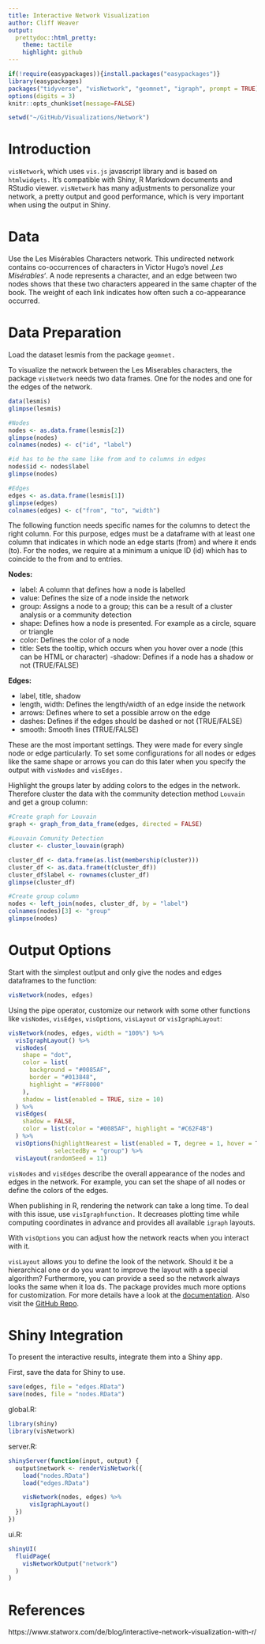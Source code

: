 ```yaml
---
title: Interactive Network Visualization
author: Cliff Weaver
output:
  prettydoc::html_pretty:
    theme: tactile
    highlight: github
---
```


```r
if(!require(easypackages)){install.packages("easypackages")}
library(easypackages)
packages("tidyverse", "visNetwork", "geomnet", "igraph", prompt = TRUE)
options(digits = 3)
knitr::opts_chunk$set(message=FALSE)

setwd("~/GitHub/Visualizations/Network")
```

# Introduction

`visNetwork`, which uses `vis.js` javascript library and is based on `htmlwidgets.` It’s compatible with Shiny, R Markdown documents and RStudio viewer. `visNetwork` has many adjustments to personalize your network, a pretty output and good performance, which is very important when using the output in Shiny. 

# Data

Use the Les Misérables Characters network. This undirected network contains co-occurrences of characters in Victor Hugo’s novel ‚_Les Misérables‘_. A node represents a character, and an edge between two nodes shows that these two characters appeared in the same chapter of the book. The weight of each link indicates how often such a co-appearance occurred.

#  Data Preparation

Load the dataset lesmis from the package `geomnet.`

To visualize the network between the Les Miserables characters, the package `visNetwork` needs two data frames. One for the nodes and one for the edges of the network.

```r
data(lesmis)
glimpse(lesmis)
```
```r
#Nodes
nodes <- as.data.frame(lesmis[2])
glimpse(nodes)
colnames(nodes) <- c("id", "label")

#id has to be the same like from and to columns in edges
nodes$id <- nodes$label
glimpse(nodes)
```
```r
#Edges
edges <- as.data.frame(lesmis[1])
glimpse(edges)
colnames(edges) <- c("from", "to", "width")
```

The following function needs specific names for the columns to detect the right column. For this purpose, edges must be a dataframe with at least one column that indicates in which node an edge starts (from) and where it ends (to). For the nodes, we require at a minimum a unique ID (id) which has to coincide to the from and to entries.

__Nodes:__

- label: A column that defines how a node is labelled
- value: Defines the size of a node inside the network
- group: Assigns a node to a group; this can be a result of a cluster analysis or a community detection
- shape: Defines how a node is presented. For example as a circle, square or triangle
- color: Defines the color of a node
- title: Sets the tooltip, which occurs when you hover over a node (this can be HTML or character)
-shadow: Defines if a node has a shadow or not (TRUE/FALSE)

__Edges:__

- label, title, shadow
- length, width: Defines the length/width of an edge inside the network
- arrows: Defines where to set a possible arrow on the edge
- dashes: Defines if the edges should be dashed or not (TRUE/FALSE)
- smooth: Smooth lines (TRUE/FALSE)

These are the most important settings. They were made for every single node or edge particularly. To set some configurations for all nodes or edges like the same shape or arrows you can do this later when you specify the output with `visNodes` and `visEdges.` 

Highlight the groups later by adding colors to the edges in the network. Therefore cluster the data with the community detection method `Louvain` and get a group column:

```r
#Create graph for Louvain
graph <- graph_from_data_frame(edges, directed = FALSE)

#Louvain Comunity Detection
cluster <- cluster_louvain(graph)

cluster_df <- data.frame(as.list(membership(cluster)))
cluster_df <- as.data.frame(t(cluster_df))
cluster_df$label <- rownames(cluster_df)
glimpse(cluster_df)
```
```r
#Create group column
nodes <- left_join(nodes, cluster_df, by = "label")
colnames(nodes)[3] <- "group"
glimpse(nodes)
```

# Output Options

Start with the simplest outlput and only give the nodes and edges dataframes to the function:

```r
visNetwork(nodes, edges)
```

Using the pipe operator, customize our network with some other functions like `visNodes`, `visEdges`, `visOptions`, `visLayout` or `visIgraphLayout`:

```r
visNetwork(nodes, edges, width = "100%") %>%
  visIgraphLayout() %>%
  visNodes(
    shape = "dot",
    color = list(
      background = "#0085AF",
      border = "#013848",
      highlight = "#FF8000"
    ),
    shadow = list(enabled = TRUE, size = 10)
  ) %>%
  visEdges(
    shadow = FALSE,
    color = list(color = "#0085AF", highlight = "#C62F4B")
  ) %>%
  visOptions(highlightNearest = list(enabled = T, degree = 1, hover = T),
             selectedBy = "group") %>% 
  visLayout(randomSeed = 11)
```

`visNodes` and `visEdges` describe the overall appearance of the nodes and edges in the network. For example, you can set the shape of all nodes or define the colors of the edges.

When publishing in R, rendering the network can take a long time. To deal with this issue, use `visIgraphfunction.` It decreases plotting time while computing coordinates in advance and provides all available `igraph` layouts.

With `visOptions` you can adjust how the network reacts when you interact with it. 

`visLayout` allows you to define the look of the network. Should it be a hierarchical one or do you want to improve the layout with a special algorithm? Furthermore, you can provide a seed so the network always looks the same when it loa
ds.
The package provides much more options for customization. For more details have a look at the [documentation](http://datastorm-open.github.io/visNetwork/).  Also visit the [GitHub Repo](https://github.com/datastorm-open/visNetwork).

# Shiny Integration

To present the interactive results, integrate them into a Shiny app. 

First, save the data for Shiny to use.

```r
save(edges, file = "edges.RData")
save(nodes, file = "nodes.RData")
```


global.R:
```r
library(shiny)
library(visNetwork)
```

server.R:
```r
shinyServer(function(input, output) {
  output$network <- renderVisNetwork({
    load("nodes.RData")
    load("edges.RData")

    visNetwork(nodes, edges) %>%
      visIgraphLayout()
  })
})
```

ui.R:
```r
shinyUI(
  fluidPage(
    visNetworkOutput("network")
  )
)
```
# References

https://www.statworx.com/de/blog/interactive-network-visualization-with-r/
